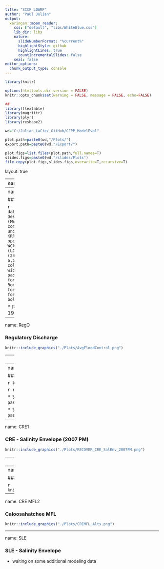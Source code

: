 ```yaml
---
title: "SCCF LOWRP"
author: "Paul Julian"
output:
  xaringan::moon_reader:
    css: ["default", "libs/WhiteBlue.css"]
    lib_dir: libs
    nature:
      slideNumberFormat: "%current%" 
      highlightStyle: github
      highlightLines: true
      countIncrementalSlides: false
    seal: false
editor_options: 
  chunk_output_type: console
---
```


```r
library(knitr)

options(htmltools.dir.version = FALSE)
knitr::opts_chunk$set(warning = FALSE, message = FALSE, echo=FALSE)

##
library(flextable)
library(magrittr)
library(plyr)
library(reshape2)

wd="C:/Julian_LaCie/_GitHub/CEPP_ModelEval"

plot.path=paste0(wd,"/Plots/")
export.path=paste0(wd,"/Export/")

plot.figs=list.files(plot.path,full.names=T)
slides.figs=paste0(wd,"/slides/Plots")
file.copy(plot.figs,slides.figs,overwrite=T,recursive=T)
```

layout: true

<div class="my-footer">
<span>  </span>
</div>

---
name: title
class: left, middle

### CEPP PACR Evaluation

.pull-left[


*Sanibel-Captiva Conservation Foundation*

*Conservancy of Southwest Florida*

**DRAFT** - `r paste(format(as.Date("2022-06-02"),"%B %d, %Y"))#  ,"<br>(Updated:", format(as.Date(Sys.Date()),"%B %d, %Y"),")")`

]
<!-- this ends up being the title slide since seal = FALSE-->

.pull-right[
```r
knitr::include_graphics('./Plots/SCCF Logo knockout_c.png')
```

```r
knitr::include_graphics('./Plots/ConSWFL.jpeg')
```

]


```r
# devtools::install_github("gadenbuie/xaringanExtra")
# xaringanExtra::use_webcam()
xaringanExtra::use_tile_view()
# xaringanExtra::use_scribble()
```
.footnote[
Paul Julian PhD<br>[`r fontawesome::fa("fas fa-envelope")`](mailto: pjulian@sccf.org) .small[pjulian@sccf.org]

.small[Use cursor keys for navigation, press .red["O"] for a slide .red[O]verview]

```r
bsplus::bs_button(
    label = "Download PDF Version",
    button_type = "primary",
    button_size = "small") %>%
    htmltools::a(
      href = "https://sccf-tech.github.io/CEPP_ModelEval/slides/SCCF_CEPP_Eval.pdf"
      )
```
]

---
name: alternatives

### General Description


```r

data.frame(Alternative=c("ECB","FWO","C240"),
           Description=c(
             "Modified Water Deliveries (MWD) complete; CERP projects in construction, not operational; WCA3/ENP Ops under ERTP; LORS08 ",
             "MWD, C111 South Dade, KRR, RS, TT next steps; CERP projects operational IRL-S, PSRP, C43, C111, CEPP; WCA3/ENP Ops under ERTP w/CEPP; LORS08 w/CEPP (LORS08++)",
             "FWO + EAA Reservoir and STA (240,000 ac-ft above-ground reservoir & 6,500-acre STA)"
           ))%>%
  flextable()%>%
  colformat_char(na_str="---")%>%
  width(width=c(1,5))%>%
  padding(padding=0.1,part="all")%>%
  font(fontname="Times New Roman",part="all")%>%
  fontsize(size=10,part="body")%>%
  fontsize(size=12,part="header")%>%
  bold(part="header")
```

* RSMBN modeling Period of Simulation - Jan 1, 1965 to Dec 31, 2005

---
name: RegQ

### Regulatory Discharge

```r

knitr::include_graphics("./Plots/AvgFloodControl.png")
```

---
name: RegQ

### Regulatory Discharge

```r
# data.frame(Region = c("EAA", "Caloosahatchee", "St. Lucie", "Lake Worth Lagoon"), 
#     ECB = c(59.9295089890822, 420.325606910356, 198.29611055752, 
#     93.2378830826227), FWO = c(298.216499721173, 257.658008765432, 
#     126.394573648115, 17.9086406435603), C240 = c(501.839181203249, 
#     172.331744079033, 103.745277120777, 8.64457665315613), PerDiff_FWO = c(68.2801527321458, 
#     -33.1160925659712, -17.9195165374691, -51.7295766596076), 
#     PerDiff_ECB = c(737.382434243994, -59.0004174749727, -47.681637915594, 
#     -90.7284717677516))
regq.dat.CY.mean=read.csv(paste0(export.path,"/LOK_regQ.csv"))
regq.dat.CY.mean=regq.dat.CY.mean[match(c("WCAs","Cal","StL","LWLagoon"),regq.dat.CY.mean$Region),]
  
regq.dat.CY.mean%>%
  flextable()%>%
  colformat_double(j=2:6,digits=0)%>%
  compose(j="Region",i=~Region=="WCAs",value=as_paragraph('EAA'))%>%
  compose(j="Region",i=~Region=="Cal",value=as_paragraph('Caloosahatchee'))%>%
  compose(j="Region",i=~Region=="StL",value=as_paragraph('St. Lucie'))%>%
  compose(j="Region",i=~Region=="LWLagoon",value=as_paragraph('Lake Worth Lagoon'))%>%
  set_header_labels("PerDiff_FWO"="FWO vs C240",
                    "PerDiff_ECB"="ECB vs C240")%>%
  add_header("ECB"="Average annual total discharge",
             "FWO"="Average annual total discharge",
             "C240"="Average annual total discharge",
             "PerDiff_FWO"="Percent Difference",
             "PerDiff_ECB"="Percent Difference")%>%
  merge_h(part="header")%>%align(align="center",part="header")%>%
  width(width=c(1.5,0.75,0.75,0.75,1.2,1.2))%>%
  padding(padding=1.5,part="all")%>%
  vline(j=c(1,4))%>%
  align(j=2:6,part="all",align="center")%>%
  font(fontname="Times New Roman",part="all")%>%
  fontsize(size=12,part="all")%>%
  fontsize(size=13,part="header")%>%
  set_caption(caption="Mean annual flood control releases from Lake Okeechobe for the 41-year period of simulation with percent difference relative to FWO and ECB.")#%>%print("docx")


```


---
name: WCAs

### Everglades Discharge

```r

knitr::include_graphics("./Plots/DischargeWCAs.png")
```

```r
regq.dat.CY.mean2=read.csv(paste0(export.path,"EAA_totalQ_WCAs.csv"))
```

* % Difference FWO vs C240: `r paste0(round(subset(regq.dat.CY.mean2,type=="total")$PerDiff_FWO,1),"%")`

* % Difference ECB vs C240: `r paste0(round(subset(regq.dat.CY.mean2,type=="total")$PerDiff_ECB,1),"%")`


---
name: CRE1

### CRE - Salinity Envelope (2007 PM)

```r

knitr::include_graphics("./Plots/RECOVER_CRE_SalEnv_2007PM.png")
```

---
name: CRE2

### CRE - Salinity Envelope (2020 PM)

```r

knitr::include_graphics("./Plots/RECOVER_CRE_SalEnv_.png")
```

---
name: CRE MFL1

### Caloosahatchee MFL

```r

knitr::include_graphics("./Plots/CRE_MFL_Alt_C240.png")
```

---
name: CRE MFL2

### Caloosahatchee MFL

```r

knitr::include_graphics("./Plots/CREMFL_Alts.png")
```

---
name: SLE

### SLE - Salinity Envelope

* waiting on some additional modeling data

